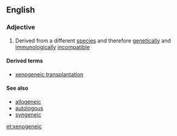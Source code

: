 ==English==

===Adjective===
{{en-adj}}

# {{context|genetics}} Derived from a different [[species]] and therefore [[genetically]] and  [[immunologically]] [[incompatible]]

====Derived terms====
*[[xenogeneic transplantation]]

====See also====
*[[allogeneic]]
*[[autologous]]
*[[syngeneic]]

[[et:xenogeneic]]